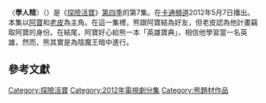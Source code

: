{{noteTA
|G1=Adventure Time}}
{{Infobox television episode
| title        = 學人精
| series       = [[探險活寶|探險活寶]]
| season       = 4
| episode      = 7
| production = 1008-083<ref name=prodnumbers>{{cite web|title=Shows A-Z, Adventure Time With Finn and Jake|url=http://www.thefutoncritic.com/showatch/adventure-time-with-finn-and-jake/listings/|publisher=[[The_Futon_Critic|The Futon Critic]]|accessdate=February 3, 2013|archive-date=2013-02-16|archive-url=https://archive.is/20130216213150/http://www.thefutoncritic.com/showatch/adventure-time-with-finn-and-jake/listings/|dead-url=no}}</ref>
| story        = {{le|派屈克·麥克海爾|Patrick McHale(cartoonist)}}<br />{{le|肯特·奧斯本|Kent Osborne}}<br />[[潘得頓·沃德|潘得頓·沃德]]
| writer       =  {{le|湯姆·赫皮奇|Tom Herpich}}<br>{{le|斯凱勒·珮基|Skyler Page}}
| director     = {{le|拉里·萊奇力特|Larry Leichliter}}
| airdate      = 2012年5月7日
| music        = 
| guests       = 
| length       = 11分鐘
| prev         = [[爸爸的小怪獸|爸爸的小怪獸]]
| next         = [[抱抱狼|抱抱狼]]
| episode list = 
{{Infobox Adventure Time season 4 episode list}}
<br>[[探險活寶各集列表|探險活寶各集列表]]
}}
〈'''學人精'''〉（{{lang-en|''In Your Footsteps''}}）是《[[探險活寶|探險活寶]]》[[探險活寶_(第四季)|第四季]]的第7集。在[[卡通頻道|卡通頻道]]2012年5月7日播出。本集以[[阿寶·馬頓斯|阿寶]]和[[酷狗老皮|老皮]]為主角。在這一集裡，熊跟阿寶結為好友，但老皮認為他計畫竊取阿寶的身份。在結尾，阿寶好心給熊一本「英雄寶典」，相信他學習當一名英雄，然而，熊其實是為陰魔王暗中進行。

<!--==劇情==
While partying with Princess Bubblegum and her subjects in the woods, Finn and Jake meet a friendly bear who follows them home. The creature begins to copy everything that Finn does; Finn finds this amusing, but Jake finds creepy. Later that night, Jake discovers the bear, dressed as Finn, copying his mannerisms and sayings; Jake thus concludes that the creature is trying to replace Finn. However, he is unable to provide it to Finn.

The next day, after Finn leaves to take BMO to soccer practice, the bear proceeds to eat Finn’s special “Finn cakes”. Jake decides to set the bear up, by filming him eating the cakes. Finn is later upset at Jake for not stopping the creature. However, both notice a sign, claiming that there will be a party in the forest hosted by Finn. The two rush to the woods to see the bear, clearly disguised as Finn, partying with Bubblegum and the candy people. Finn, finally angered, reproaches the bear, who runs off into the woods, sobbing. Finn, realizing the bear was copying Finn because he idolized him, apologizes to him and gives him the ''[[The_Enchiridion!|Enchiridion]]'' as a way to make amends.

However, the [[coda|coda]] of the episode features the bear taking the ''Enchiridion'' to the Lich-possessed snail, setting up the events for the [[Adventure_Time_(season_4)|fourth season]] finale, “[[The_Lich_(Adventure_Time_episode)|The Lich]]”.

==Production==
"In Your Footsteps" was written and storyboarded by [[Tom_Herpich|Tom Herpich]] and [[Skyler_Page|Skyler Page]], from a story developed by series creator [[Pendleton_Ward|Pendleton Ward]], [[Patrick_McHale_(cartoonist)|Patrick McHale]], and [[Kent_Osborne|Kent Osborne]].<ref name=episodecredits>{{cite episode| title=Dream of Love| series=Adventure Time| serieslink=|credits = [[Larry_Leichliter|Larry Leichliter]] (director); Tom Herpich & Skyler Page (writers) | network = [[Cartoon_Network|Cartoon Network]] |airdate=May 7, 2012| season = 4 | number = 7}}</ref> This episode marked Herpich and Page's first official board together, as [[Cole_Sanchez|Cole Sanchez]] had assisted the two in storyboarding "[[Five_Short_Graybles|Five Short Graybles]]" as a way to acclimate Page to the ''Adventure Time'' process. According to Herpich, the scene where Jake hears the bear pretending to be Finn in the night is stylistically similar to a scene in the [[Adventure_Time_(season_3)|third season]] episode "Conquest of Cuteness" where Finn and Jake hear a voice in the night. Herpich later noted that he tried to storyboard the scene in "In Your Footsteps" in a way so as to not copy what he had previously done for the show.<ref name=herpichfootsteps>Herpich, Tom (Storyboard artist). 2014. "In Your Footsteps" [Commentary track], ''Adventure Time'' Season Four [DVD], Los Angeles, CA: [[Cartoon_Network|Cartoon Network]].</ref>

The ending of the episode sets up the fourth season finale "The Lich". Herpich noted that there were originally supposed to have been other episodes peppered throughout the season that would have hinted at the finale, but in the end, only the denouement of this episode suggested what was to come.<ref name=herpichfootsteps/> The Lich-possessed Snail was voiced by Ward.<ref>{{cite web|last=Ristaino|first=Andy|title=[Andy Ristaino, revealing who voiced the Snail]|url=http://www.formspring.me/skronked/q/324089489322437247|archiveurl=http://www.webcitation.org/6FC0vSPUH|archivedate=March 17, 2013|publisher=[[Spring.me|Spring.me]]|accessdate=January 30, 2013|date=May 8, 2012}}</ref>

==Reception==
"In Your Footsteps" aired on [[Cartoon_Network|Cartoon Network]] on May 7, 2012. The episode ranked as the number one telecast in its timeslot among kids aged 2 to 11, and in all boy demographics, according to [[Nielsen_ratings|Nielsen ratings]].<ref>{{cite web|last1=Bibel|first1=Sara|title=Ratings Notes for Adult Swim, TBS, Cartoon Network, TNT & TruTV : NBA Playoffs, & 'Loiter Squad', 'Regular Show', 'Adventure Time', 'Conan', 'Hardcore Pawn'|url=http://tvbythenumbers.zap2it.com/2012/05/15/ratings-notes-for-adult-swim-tbs-cartoon-network-tnt-trutv-nba-playoffs-loiter-squad-regular-show-adventure-time-conan-hardcore-pawn/134385/|website=[[TV_by_the_Numbers|TV by the Numbers]]|publisher=[[Zap2it|Zap2it]]|accessdate=August 23, 2014|date=May 15, 2012}}</ref> The episode first saw physical release as part of the complete fourth season DVD in October 2014.<ref name=seasonfour>{{cite web|title=Cartoon Network-Adventure Time-Complete 4th Season|url=http://www.amazon.com/dp/B00KH57UXS|publisher=[[Amazon.com|Amazon.com]]|accessdate=June 27, 2014|date=June 27, 2014}}</ref>

Oliver Sava of ''[[The_A.V._Club|The A.V. Club]]'' awarded the episode a "B–", calling the installment a "breather episode, showing Finn and Jake relaxing before they head off on whatever adventure is waiting for them next."<ref name=avclubbear/> However, he also pointed out that the episode ended on a [[cliffhanger|cliffhanger]], something that rarely happened in ''Adventure Time'' at the time of its airing. Sava also called the scene wherein the oft-spotted snail speaks "a landmark ''Adventure Time'' moment".<ref name=avclubbear/> Ultimately, Sava concluded that "the cliffhanger introduces a slew of intriguing possibilities for ''Adventure Time'', and it would definitely be ambitious for the series to try a serialized story in the midst of the wacky comedy."<ref name=avclubbear>{{cite web|last1=Sava|first1=Oliver|title=Adventure Time: 'In Your Footsteps'|url=http://www.avclub.com/tvclub/adventure-time-in-your-footsteps-73241|website=[[The_A.V._Club|The A.V. Club]]|publisher=[[The_Onion|The Onion]]|accessdate=August 24, 2014|date=May 8, 2012}}</ref>

Mike Lechevaillier of ''[[Slate_(magazine)|Slate]]'' magazine, in a review of the fourth season, called the episode "charming", and applauded the exploration of Jake's character. He compared the episode favorably to the [[Adventure_Time_(season_3)|third season]] installment "No One Can Hear You" in terms of its focus on "Jake's slippery sanity", and he applauded DiMaggio's voice acting, writing that his "delivery of Jake's panic-stricken sessions is a true testament to the actor's degree of successive theatrical refinement.<ref name=season4slate>{{cite web|last=LeChevallier|first=Mike|title=Adventure Time: Season Four|url=http://www.slantmagazine.com/tv/review/adventure-time-season-four/328|work=[[Slate_(magazine)|Slate]]|publisher=[[The_Washington_Post_Company|The Washington Post Company]]|accessdate=January 26, 2013|date=May 13, 2012}}</ref>

-->

==參考文獻==
{{Reflist|2}}

{{探險活寶}}

[[Category:探險活寶|Category:探險活寶]]
[[Category:2012年電視劇分集|Category:2012年電視劇分集]]
[[Category:熊題材作品|Category:熊題材作品]]